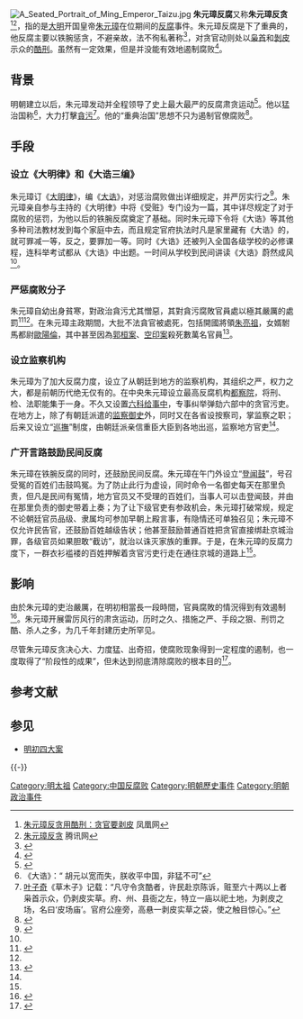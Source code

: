 [[File:A_Seated_Portrait_of_Ming_Emperor_Taizu.jpg|thumb]]
'''朱元璋反腐'''又称'''朱元璋反贪'''<ref>[http://news.ifeng.com/history/1/jishi/200806/0626_2663_617897_3.shtml 朱元璋反贪用酷刑：贪官要剥皮] {{Wayback|url=http://news.ifeng.com/history/1/jishi/200806/0626_2663_617897_3.shtml |date=20210313101233 }} 凤凰网</ref><ref>[http://news.qq.com/a/20060331/001819.htm 朱元璋反贪] {{Wayback|url=http://news.qq.com/a/20060331/001819.htm |date=20150402100612 }} 腾讯网</ref>，指的是[[大明|大明]]开国皇帝[[朱元璋|朱元璋]]在位期间的[[政治腐敗|反腐]]事件。朱元璋反腐是下了重典的，他反腐主要以铁腕惩贪，不避亲故，法不徇私著称<ref >{{cite web|title=明太祖朱元璋惩贪不避亲：为反腐处死亲侄子与亲女婿|url=http://news.ifeng.com/a/20140701/40965124_0.shtml|publisher=凤凰网|accessdate=2014-10-10|location=北京|language=中文|date=2014-07-01|archive-date=2021-03-13|archive-url=https://web.archive.org/web/20210313101255/http://news.ifeng.com/a/20140701/40965124_0.shtml|dead-url=no}}</ref>，对贪官动则处以[[斬首|枭首]]和[[剝皮|剝皮]]示众的[[酷刑|酷刑]]。虽然有一定效果，但是并没能有效地遏制腐败<ref>{{cite web|title=不让"四风"和腐败"树倒根存"|url=http://pinglun.eastday.com/p/20141010/u1ai8383584.html|publisher=东方网|accessdate=2014-10-10|location=北京|language=中文|date=2009-01-15|deadurl=yes|archiveurl=https://web.archive.org/web/20150103061443/http://pinglun.eastday.com/p/20141010/u1ai8383584.html|archivedate=2015-01-03}}</ref>。

== 背景 ==
明朝建立以后，朱元璋发动并全程领导了史上最大最严的反腐肃贪运动<ref name="反腐存漏洞">{{cite web|title=朱元璋反腐存漏洞：以法治之名行人治之实|url=http://www.fj.xinhuanet.com/lishi/2014-07/10/c_1111553848.htm|publisher=新华网|accessdate=2015-01-03|location=北京|language=中文|date=2014-07-15|deadurl=yes|archiveurl=https://web.archive.org/web/20150103071049/http://www.fj.xinhuanet.com/lishi/2014-07/10/c_1111553848.htm|archivedate=2015-01-03}}</ref>。他以猛治国称<ref>《大诰》：“ 胡元以宽而失，朕收平中国，非猛不可”</ref>，大力打擊[[貪污|貪污]]<ref>[[叶子奇|叶子奇]]《草木子》记载：“凡守令贪酷者，许民赴京陈诉，赃至六十两以上者枭首示众，仍剥皮实草。府、州、县衙之左，特立一庙以祀土地，为剥皮之场，名曰‘皮场庙’。官府公座旁，高悬一剥皮实草之袋，使之触目惊心。”</ref>。他的“重典治国”思想不只为遏制官僚腐败<ref>{{cite web|title=朱元璋“重典治国” 思想不只为遏制官僚腐败|url=http://www.jx.xinhuanet.com/news/history/2014-10/21/c_1112905302.htm|publisher=新华网|accessdate=2014-12-30|location=北京|language=中文|date=2009-01-15|deadurl=yes|archiveurl=https://web.archive.org/web/20150103063047/http://www.jx.xinhuanet.com/news/history/2014-10/21/c_1112905302.htm|archivedate=2015-01-03}}</ref>。

== 手段 ==
=== 设立《大明律》和《大诰三编》 ===
朱元璋订《[[大明律|大明律]]》，编《[[明大诰|大诰]]》，对惩治腐败做出详细规定，并严厉实行之<ref>{{cite web |title = 历史上的朱元璋反腐：强人政治 人亡政息 |url = http://news.xinhuanet.com/ziliao/2014-05/28/c_126559003.htm |website = 新华网 |accessdate = 2015-01-03 |location = 北京 |language = zh |date = 2014-05-28 |archive-date = 2014-07-03 |archive-url = https://web.archive.org/web/20140703194331/http://news.xinhuanet.com/ziliao/2014-05/28/c_126559003.htm |dead-url = no }}</ref>。朱元璋亲自参与主持的《大明律》中将《受赃》专门设为一篇，其中详尽规定了对于腐败的惩罚，为他以后的铁腕反腐奠定了基础。同时朱元璋下令将《大诰》等其他多种司法教材发到每个家庭中去，而且规定官府执法时凡是家里藏有《大诰》的，就可罪减一等，反之，要罪加一等。同时《大诰》还被列入全国各级学校的必修课程，连科举考试都从《大诰》中出题。一时间从学校到民间讲读《大诰》蔚然成风<ref name="反腐存漏洞" />。

=== 严惩腐败分子 ===
朱元璋自幼出身貧寒，對政治貪污尤其憎惡，其對貪污腐敗官員處以極其嚴厲的處罰<ref>{{cite book|author=叶子奇|title=《草木子》|quote=凡守令贪酷者，许民赴京陈诉，赃至六十两以上者枭首示众，仍剥皮实草。府、州、县衙之左，特立一庙以祀土地，为剥皮之场，名曰『皮场庙』。官府公座旁，高悬一剥皮实草之袋，使之触目惊心。}}</ref><ref name="反腐存漏洞"/>。在朱元璋主政期間，大批不法貪官被處死，包括開國將領[[朱亮祖|朱亮祖]]，女婿駙馬都尉[[歐陽倫|歐陽倫]]，其中甚至因為[[郭桓案|郭桓案]]、[[空印案|空印案]]殺死數萬名官員<ref >{{cite web|title=朱元璋反腐：全国省部级官员几乎全涉案|url=http://cul.sohu.com/20140617/n400942433.shtml|publisher=新华搜狐网|accessdate=2015-01-03|location=北京|language=中文|date=2014-06-17|archive-date=2021-03-13|archive-url=https://web.archive.org/web/20210313101307/https://cul.sohu.com/20140617/n400942433.shtml|dead-url=no}}</ref>。

=== 设立监察机构 ===
朱元璋为了加大反腐力度，设立了从朝廷到地方的监察机构，其组织之严，权力之大，都是前朝历代绝无仅有的。在中央朱元璋设立最高反腐机构[[都察院|都察院]]，将刑、检、法职能集于一身。不久又设置[[六科给事中|六科给事中]]，专事纠举弹劾六部中的贪官污吏。在地方上，除了有朝廷派遣的[[监察御史|监察御史]]外，同时又在各省设按察司，掌监察之职；后来又设立“[[巡撫|巡撫]]”制度，由朝廷派亲信重臣大臣到各地出巡，监察地方官吏<ref name="反腐存漏洞"/>。

=== 广开言路鼓励民间反腐 ===
朱元璋在铁腕反腐的同时，还鼓励民间反腐。朱元璋在午门外设立“[[登闻鼓|登闻鼓]]”，号召受冤的百姓们击鼓鸣冤。为了防止此行为虚设，同时命令一名御史每天在那里负责，但凡是民间有冤情，地方官员又不受理的百姓们，当事人可以击登闻鼓，并由在那里负责的御史带着上奏；为了让下级官吏有参政机会，朱元璋打破常规，规定不论朝廷官员品级、隶属均可参加早朝上殿言事，有隐情还可单独召见；朱元璋不仅允许民告官，还鼓励百姓越级告状；他甚至鼓励普通百姓把贪官直接绑赴京城治罪，各级官员如果胆敢“截访”，就治以诛灭家族的重罪。于是，在朱元璋的反腐力度下，一群衣衫褴褛的百姓押解着贪官污吏行走在通往京城的道路上<ref name="反腐存漏洞"/>。

== 影响 ==
由於朱元璋的吏治嚴厲，在明初相當長一段時間，官員腐敗的情況得到有效遏制<ref>{{cite book|author=[[赵翼|赵翼]]|title=《廿二史剳记》|quote=明初「崇尚循良，小廉大法，几乎两汉之遗风，且驾唐宋而上哉」}}</ref>。朱元璋开展雷厉风行的肃贪运动，历时之久、措施之严、手段之狠、刑罚之酷、杀人之多，为几千年封建历史所罕见。

尽管朱元璋反贪决心大、力度猛、出奇招，使腐败现象得到一定程度的遏制，也一度取得了“阶段性的成果”，但未达到彻底清除腐败的根本目的<ref name="反腐倡廉">{{cite web|title=从朱元璋的反腐倡廉说开去|url=http://theory.people.com.cn/GB/40537/8677605.html|publisher=人民网|accessdate=2014-01-29|location=北京|language=中文|date=2009-01-15|archive-url=https://web.archive.org/web/20140203114012/http://theory.people.com.cn/GB/40537/8677605.html|archive-date=2014-02-03|dead-url=yes}}</ref>。

== 参考文献 ==
{{Reflist|30em}}

== 参见 ==
{{Portal|中国|政治|历史}}
* [[明初四大案|明初四大案]]

{{-}}
{{明朝歷史事件}}

[[Category:明太祖|Category:明太祖]]
[[Category:中国反腐败|Category:中国反腐败]]
[[Category:明朝歷史事件|Category:明朝歷史事件]]
[[Category:明朝政治事件|Category:明朝政治事件]]